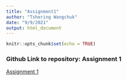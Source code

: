 ```yaml
---
title: "Assignment1"
author: "Tshering Wangchuk"
date: "9/9/2021"
output: html_document
---
```


```r
knitr::opts_chunk$set(echo = TRUE)
```

### Github Link to repository: Assignment 1

[Assignment 1](https://github.com/twangchu99/Assignment1)






